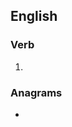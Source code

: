 ==English==

===Verb===
{{head|en|verb form}}

# {{en-third-person singular of|upbear}}

===Anagrams===
* {{l|en|bears up}}